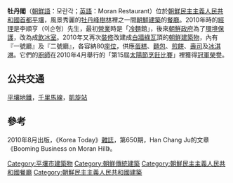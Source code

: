 '''牡丹閣'''（[[朝鮮語|朝鮮語]]：모란각；[[英語|英語]]：Moran Restaurant）位於[[朝鮮民主主義人民共和國|朝鮮民主主義人民共和國]][[首都|首都]][[平壤|平壤]]，風景秀麗的[[牡丹峰|牡丹峰]][[樹林|樹林]]裡之一間[[朝鮮|朝鮮]][[建築|建築]]的[[餐廳|餐廳]]。2010年時的[[經理|經理]]是李順亨（이순형）先生，最初[[營業|營業]]時是「[[冷麵|冷麵]]館」，後來[[朝鮮|朝鮮]][[政府|政府]]為了[[環境保護|環境保護]]，改為成[[飲冰室|飲冰室]]。2010年又再次[[裝修|裝修]]改建成[[白|白]][[牆|牆]][[綠瓦|綠瓦]]頂的[[朝鮮|朝鮮]][[建築物|建築物]]，內有『一號廳』及『二號廳』，各容納80[[座位|座位]]，供應[[蛋糕|蛋糕]]、[[麵包|麵包]]、[[煎餅|煎餅]]、[[壽司|壽司]]及[[冰淇淋|冰淇淋]]。它們的[[廚師|廚師]]在2010年4月舉行的「第15屆[[太陽節|太陽節]][[烹飪|烹飪]][[比賽|比賽]]」裡獲得[[冠軍|冠軍]][[榮譽|榮譽]]。

== 公共交通 ==
[[平壤地鐵|平壤地鐵]]，[[千里馬線|千里馬線]]，[[凱旋站_(平壤)|凱旋站]]

== 參考 ==
2010年8月出版，《Korea Today》[[雜誌|雜誌]]，第650期，Han Chang Ju的文章《Booming Business on Moran Hill》。

{{DEFAULTSORT:Moran}}
[[Category:平壤市建築物|Category:平壤市建築物]]
[[Category:朝鮮傳統建築|Category:朝鮮傳統建築]]
[[Category:朝鮮民主主義人民共和國餐廳|Category:朝鮮民主主義人民共和國餐廳]]
[[Category:朝鮮民主主義人民共和國建築|Category:朝鮮民主主義人民共和國建築]]


{{Food-company-stub}}